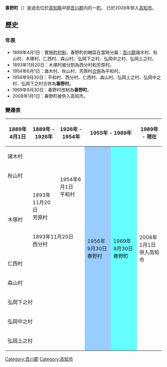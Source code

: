 {{日本町村 (廢除)
| 自治體名=春野
| 町村=町
| 町村章=
| 日文原名=春野町
| 平假名=はるのちょう
| 羅馬字拼音=Haruno-chō
| 都道府縣=高知縣
| 廢除時間=2008年1月1日
| 廢除理由=[[編入合併|編入合併]]
| 廢除時處置='''春野町''' → [[高知市|高知市]]
| 現在自治體=高知市
| 支廳=
| 郡=吾川郡
| 編號=39383-5
| 面積=44.94
| 邊界未定=
| 人口=16,500
| 統計時間=2007年5月31日
| 自治體=[[高知市|高知市]]、[[土佐市|土佐市]]、[[伊野町|伊野町]]
| 樹=櫻
| 花=紫陽花
| 鳥=
| 其他象徵物=
| 其他象徵=
| 郵遞區號=781-0304
| 所在地=高知縣吾川郡春野町西分15
| 電話號碼=88-894-2311
| 外部連結=http://www.town.haruno.kochi.jp
| 經度=
| 緯度=
| 地圖=
| 註記=
}}
'''春野町'''（{{jpn|j=春野町|hg=はるのちょう|rm=Haruno chō|f=y}}）是過去位於[[高知縣|高知縣]]中部[[吾川郡|吾川郡]]内的一[[町|町]]。 已於2008年併入[[高知市|高知市]]。

==歷史==
===年表===
* 1889年4月1日：實施[[町村制|町村制]]，春野町的轄區在當時分屬：[[吾川郡|吾川郡]]諸木村、秋山村、木塚村、仁西村、森山村、弘岡下之村、弘岡中之村、弘岡上之村。
* 1893年11月20日：木塚村被分割為西分村和芳原村。
* 1954年6月1日：諸木村、秋山村、芳原村[[市町村合併|合併]]為平和村。
* 1956年9月30日：平和村、西分村、仁西村、森山村、弘岡上之村、弘岡中之村、弘岡下之村合併為'''春野村'''。
* 1969年9月30日：春野村改制為'''春野町'''。
* 2008年1月1日：春野町被併入高知市。

===變遷表===
{| class="wikitable" style="font-size:small"
! 1889年4月1日
! 1889年 - 1926年
! 1926年 - 1954年
! colspan=2 | 1955年 - 1989年
! 1989年 - 現在
! 現在
|-
| colspan=2 | 諸木村
| rowspan=3 | 1954年6月1日<br>平和村
| rowspan=9 style="background-color:#9cf;" | 1956年9月30日<br>春野村
| rowspan=9 style="background-color:#6ff;" | 1969年9月30日<br>春野町
| rowspan=9 colspan=2 | 2008年1月1日<br>併入高知市
|-
| colspan=2 | 秋山村
|-
| rowspan=2 | 木塚村
| 1893年11月20日<br>芳原村
|-
| colspan=2 | 1893年11月20日<br>西分村
|-
| colspan=3 | 仁西村
|-
| colspan=3 | 森山村
|-
| colspan=3 | 弘岡下之村
|-
| colspan=3 | 弘岡中之村
|-
| colspan=3 | 弘岡上之村
|}

{{高知縣}}{{Authority control}}

[[Category:吾川郡|Category:吾川郡]]
[[Category:高知市|Category:高知市]]